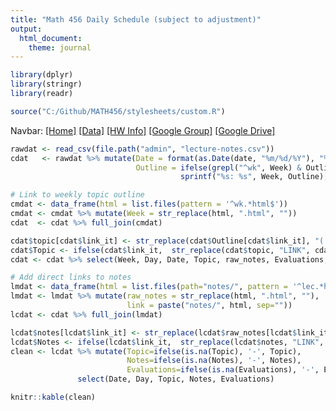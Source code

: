 ```yaml
---
title: "Math 456 Daily Schedule (subject to adjustment)"
output: 
  html_document: 
    theme: journal
---
```


```r
library(dplyr)
library(stringr)
library(readr)
```

```r
source("C:/Github/MATH456/stylesheets/custom.R")
```

Navbar: [[Home]](index.html) [[Data]](./data/Datasets.html) [[HW Info]](HW_Info.html)  [[Google Group]](https://groups.google.com/forum/#!forum/csuc_stat)  [[Google Drive]](https://drive.google.com/a/mail.csuchico.edu/folderview?id=0B83Z8_sNw3KPcnVrYzVFRHUtcHM&usp=sharing)


```r
rawdat <- read_csv(file.path("admin", "lecture-notes.csv"))
cdat   <- rawdat %>% mutate(Date = format(as.Date(date, "%m/%d/%Y"), "%m/%d"), 
                            Outline = ifelse(grepl("^wk", Week) & Outline != "",
                                      sprintf("%s: %s", Week, Outline), Outline)) 

# Link to weekly topic outline
cmdat <- data_frame(html = list.files(pattern = '^wk.*html$'))
cmdat <- cmdat %>% mutate(Week = str_replace(html, ".html", ""))
cdat  <- cdat %>% full_join(cmdat)

cdat$topic[cdat$link_it] <- str_replace(cdat$Outline[cdat$link_it], "(.*:)", '<a href="LINK">\\1</a>')
cdat$Topic <- ifelse(cdat$link_it,  str_replace(cdat$topic, "LINK", cdat$html), cdat$Outline)
cdat <- cdat %>% select(Week, Day, Date, Topic, raw_notes, Evaluations, link_it)

# Add direct links to notes
lmdat <- data_frame(html = list.files(path="notes/", pattern = '^lec.*html$'))
lmdat <- lmdat %>% mutate(raw_notes = str_replace(html, ".html", ""), 
                          link = paste("notes/", html, sep=""))
lcdat <- cdat %>% full_join(lmdat)

lcdat$notes[lcdat$link_it] <- str_replace(lcdat$raw_notes[lcdat$link_it], "(.*)", '<a href="LINK">\\1</a>')
lcdat$Notes <- ifelse(lcdat$link_it,  str_replace(lcdat$notes, "LINK", lcdat$link), lcdat$raw_notes)
clean <- lcdat %>% mutate(Topic=ifelse(is.na(Topic), '-', Topic), 
                          Notes=ifelse(is.na(Notes), '-', Notes),
                          Evaluations=ifelse(is.na(Evaluations), '-', Evaluations)) %>% 
               select(Date, Day, Topic, Notes, Evaluations)
```

<!-- unholy hack to make following two tables less wide and the same wide -->
<style type="text/css">
table {
   max-width: 50%;
}
</style>


```r
knitr::kable(clean)
```
